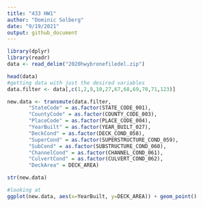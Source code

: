 ---
title: "433 HW1"
author: "Dominic Solberg"
date: "9/19/2021"
output: github_document
---

```{r}
library(dplyr)
library(readr)
data <- read_delim("2020hwybronefiledel.zip")
```

```{r}
head(data)
#getting data with just the desired variables 
data.filter <- data[,c(1,2,9,10,27,67,68,69,70,71,123)]
```
```{r}
new.data <- transmute(data.filter,
       "StateCode" = as.factor(STATE_CODE_001),
       "CountyCode" = as.factor(COUNTY_CODE_003),
       "PlaceCode" = as.factor(PLACE_CODE_004),
       "YearBuilt" = as.factor(YEAR_BUILT_027),
       "DeckCond" = as.factor(DECK_COND_058),
       "SuperCond" = as.factor(SUPERSTRUCTURE_COND_059),
       "SubCond" = as.factor(SUBSTRUCTURE_COND_060),
       "ChannelCond" = as.factor(CHANNEL_COND_061),
       "CulvertCond" = as.factor(CULVERT_COND_062),
       "DeckArea" = DECK_AREA)
```

```{r}
str(new.data)
```
```{r}
#looking at 
ggplot(new.data, aes(x=YearBuilt, y=DECK_AREA)) + geom_point()

```

